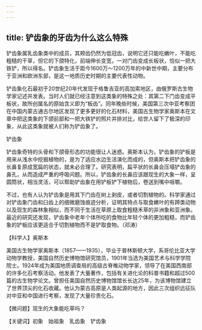 ```yaml
---
---
---
```

title: 铲齿象的牙齿为什么这么特殊
---




铲齿象属乳齿象类中的成员，其颊齿仍然为低冠齿，说明它还只能吃嫩叶，不能吃粗糙的干草，但它的下颌特化，前端伸长变宽，一对门齿变成长板状，恰似一把大铁铲，所以得名。铲齿象生活于距今1600万～1200万年的中新世中期，主要分布于亚洲和欧洲东部，是这一地质历史时期的主要代表性动物。

铲齿象化石最初于20世纪20年代发现于格鲁吉亚的高加索地区，由俄罗斯古生物学家记述并发表。当时人们就已经注意到这类象的特殊之处：其第二下门齿变成平板状，故所创属名的原始含义即为“板齿”。同年晚些时候，美国第三次中亚考察团在中国内蒙古通古尔地区发现了更多更好的化石材料，美国古生物学家奥斯本在文章中把这类象的下颌前部和一把大铁铲的照片并排对比，给世人留下了极深的印象，从此这类象就被人们称为铲齿象了。

铲齿象



铲齿象奇特的头骨和下颌骨形态的功能很让人迷惑。奥斯本认为，铲齿象的铲板是用来从浅水中挖掘植物的，是为了适应水边生活演化而成的，但奥斯本把铲齿象的长鼻复原成宽扁的状态，就未必合理了。研究表明，扁平状的长鼻会压塌铲齿象的鼻孔，从而造成严重的呼吸问题。所以，铲齿象的长鼻应该跟现生的大象一样，呈圆筒状，相当灵活，可以帮助铲齿象在用铲板铲下植物后，卷送到嘴中咀嚼。

不过，也有人认为铲齿象是用其下门齿在树上剥皮，或者切割植物的。科学家通过对铲齿象门齿和臼齿上的细微磨蚀痕迹分析，证明其特点与取食嫩叶的有蹄类动物以及现生的森林象相似，而不同于生活在草原上取食粗糙禾草的非洲象和亚洲象。最近的研究还发现，铲齿象中老年个体所吃的食物比年轻个体的更加粗糙，而铲齿象的铲板应该更适合于切割植物而不是铲取食物。（邓涛）





【科学人】奥斯本

美国古生物学家奥斯本（1857——1935），毕业于普林斯顿大学，系哥伦比亚大学动物学教授，美国自然历史博物馆研究馆员，1901年当选为美国艺术与科学学院院士。1924年成为美国地质调查局的高级古脊椎动物学家，领导了在美国西南部的许多化石考察活动。他发表了大量著作，包括有关进化论的科普书籍和超过500篇的古生物学论文。曾担任美国自然历史博物馆馆长长达25年，为该博物馆建立了世界顶尖的化石收藏。他认为蒙古高原是人类起源的地方，因此三次组织远征队对中亚和中国进行考察，发现了大量珍贵化石。

【微问题】现生的大象能吃草吗？

【关键词】初象　始祖象　乳齿象　铲齿象